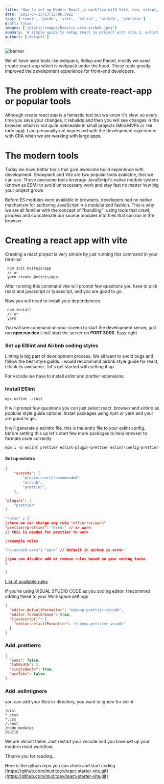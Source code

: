 ```yaml
---
title: 'How to set up Modern React js workflow with Vite, esm, eslint, airbnb and prettier'
date: '2021-04-25T13:32:06.592Z'
tags: ['react', 'guide', 'vite', 'eslint', 'airbnb', 'prettier']
draft: false
images: ['/static/images/Reactjs-vite-airbnb.jpeg']
summary: 'A simple guide to setup react js project with vite 2, eslint and airbnb goodness.'
authors: ['default']
---
```


![banner](/static/images/Reactjs-vite-airbnb.jpeg)

We all have used tools like webpack, Rollup and Parcel, mostly we used create-react-app which is webpack under the hood. These tools greatly improved the development experience for front-end developers.

# The problem with create-react-app or popular tools

Although create react app is a fantastic tool but we know it's slow. so every time you save your changes, it rebuilds and then you will see changes in the browser which is not quite noticeable in small projects (Mini MVPs or like todo app). I am personally not impressed with the development experience with CRA when we are working with large apps.

# The modern tools

Today we have better tools that give awesome build experience with development. _Snowpack_ and _Vite_ are two popular tools available, that we can use. These awesome tools leverage JavaScript's native module system (known as ESM) to avoid unnecessary work and stay fast no matter how big your project grows.

Before ES modules were available in browsers, developers had no native mechanism for authoring JavaScript in a modularized fashion. This is why we are all familiar with the concept of "bundling": using tools that crawl, process and concatenate our source modules into files that can run in the browser.

# Creating a react app with vite

Creating a react project is very simple by just running this command in your terminal

```bsh
 npm init @vitejs/app
 // or
 yarn create @vitejs/app
```

After running this command vite will prompt few questions you have to pick react and javascript or typescript, and you are good to go.

Now you will need to install your dependancies

```bsh
 npm install
 // or
 yarn
```

You will see command on your screen to start the development server, just run **npm run dev** it will start the server on **PORT 3000**.
Easy right

### Set up ESlint and Airbnb coding styles

Linting is big part of development process, We all want to avoid bugs and follow the best style guilds.
i would recommand airbnb style guide for react, i think its awesome..
let's get started with setting it up

For vscode we have to install _eslint_ and _prettier_ extensions.

### Install ESlint

```bsh
npx eslint --init
```

It will prompt few questions you can just select react, browser and airbnb as poplular style guide options.
Install packages using npm or yarn and your are good to go..

It will generate a eslintrc file, this is the entry file to your eslint config. before setting this up let's start few more packages to help browser to formate code currectly

```bsh
npm i -D eslint prettier eslint-plugin-prettier eslint-config-prettier

```

#### Set up eslintrc

```json
{
	"extends": [
		"plugin:react/recommanded"
		"airbnb",
		"prettier",
	],

"plugins": [
	"prettier"
]

"rules" : {
//here we can change any rule "off/error/warn"
"prettier/prettier": "error" // or warn
// this is needed for prettier to work

//example rules

"no-unused-vars": "warn" // default in airbnb is error

//you can disable add or remove rules based on your coding taste
}

}
```

[List of available rules](https://eslint.org/docs/rules/)

If you're using VISUAL STUDIO CODE as you coding editor. I recommnd adding these to your Workspace settings

```json
{
  "editor.defaultFormatter": "esbenp.prettier-vscode",
  "editor.formatOnSave": true,
  "[javascript]": {
    "editor.defaultFormatter": "esbenp.prettier-vscode"
  }
}
```

### Add .prettierrc

```json
{
  "semi": false,
  "tabWidth": 2,
  "singleQuote": true,
  "useTabs": false
}
```

### Add .eslintignore

you can add your files or directory, you want to ignore for eslint

```
/dist
*.scss
*.css
/.next
/node_modules
/build
```

We are almost there. Just restart your vscode and you have set up your modern react workflow.

Thanks you for reading...

Here is the github repo you can clone and start coding
[https://github.com/muditdev/react-starter-vite.git](https://github.com/muditdev/react-starter-vite.git)

